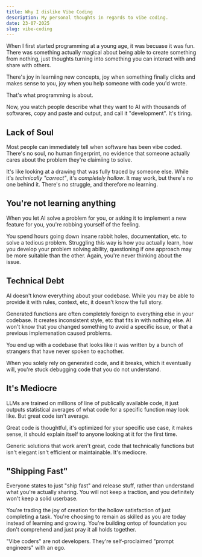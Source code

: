 ```yaml
---
title: Why I dislike Vibe Coding
description: My personal thoughts in regards to vibe coding.
date: 23-07-2025
slug: vibe-coding
---
```


When I first started programming at a young age, it was becuase it was fun. There was something actually magical about being able to create something from nothing, just thoughts turning into something you can interact with and share with others.

There's joy in learniing new concepts, joy when something finally clicks and makes sense to you, joy when you help someone with code you'd wrote.

That's what programming is about.

Now, you watch people describe what they want to AI with thousands of softwares, copy and paste and output, and call it "development". It's tiring.

## Lack of Soul

Most people can immediately tell when software has been vibe coded. There's no soul, no human fingerprint, no evidence that someone actually cares about the problem they're claimiing to solve.

It's like looking at a drawing that was fully traced by someone else. While it's *technically "correct"*, it's *completely hollow*. It may work, but there's no one behind it. There's no struggle, and therefore no learning.

## You're not learning anything

When you let AI solve a problem for you, or asking it to implement a new feature for you, you're robbing yourself of the feeling.

You spend hours going down insane rabbit holes, documentation, etc. to solve a tedious problem. Struggling this way is how you actually learn, how you develop your problem solving ability, questioning if one approach may be more suitable than the other. Again, you're never thinking about the issue.

## Technical Debt

AI doesn't know everything about your codebase. While you may be able to provide it with rules, context, etc, it doesn't know the full story. 

Generated functions are often completely foreign to everything else in your codebase. It creates inconsistent style, etc that fits in with nothing else. AI won't know that you changed something to avoid a specific issue, or that a previous implemenation caused problems.

You end up with a codebase that looks like it was written by a bunch of strangers that have never spoken to eachother.

When you solely rely on generated code, and it breaks, which it eventually will, you're stuck debugging code that you do not understand.

## It's Mediocre

LLMs are trained on millions of line of publically available code, it just outputs statistical averages of what code for a specific function may look like. But great code isn't average.

Great code is thoughtful, it's optimized for your specific use case, it makes sense, it should explain itself to anyone looking at it for the first time.

Generic solutions that work aren't great, code that technically functions but isn't elegant isn't efficient or  maintainable. It's mediocre.

## "Shipping Fast"

Everyone states to just "ship fast" and release stuff, rather than understand what you're actually sharing. You will not keep a traction, and you definitely won't keep a solid userbase.

You're trading the joy of creation for the hollow satisfaction of just completing a task. You're choosing to remain as skilled as you are today instead of learning and growing. You're building ontop of foundation you don't comprehend and just pray it all holds together.

"Vibe coders" are not developers. They're self-proclaimed "prompt engineers" with an ego.
